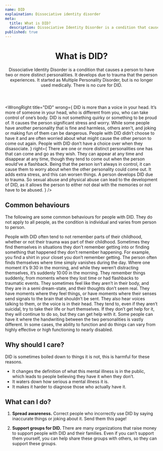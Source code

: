 ```yaml
---
name: DID
explaination: Dissociative identity disorder
meta:
  title: What is DID?
  description: Dissociative Identity Disorder is a condition that causes a person to have two or more distinct personalities. Learn more here.
published: true
---
```


<PreviewBanner googleDocUrl="https://docs.google.com/document/d/16EnEtrv2HRHwNYOSe-FNMglJvcFKzi8YwmqQt_gnvaQ/edit?usp=sharing" />

<Header>

# What is DID?

Dissociative Identity Disorder is a condition that causes a person to have two or more distinct personalities. It develops due to trauma that the person experiences. It started as Multiple Personality Disorder, but is no longer used medically. There is no cure for DID.

</Header>

<Main>

<WrongRight
  title="DID"
  wrong={
    <Definition>
      <DefinitionItem summary="A voice in your head">
        DID is more than a voice in your head. It’s more of someone in your head, who is
        different from you, who can take control of one’s body.
      </DefinitionItem>
      <DefinitionItem summary="Quirky">
        DID is not something quirky or something to be proud of. It causes the person
        significant stress and worry.
      </DefinitionItem>
      <DefinitionItem summary="Something to joke about">
        While some people have another personality that is fine and harmless, others
        aren't, and joking or making fun of them can be dangerous.
      </DefinitionItem>
      <DefinitionItem summary="A choice">
        People with DID didn’t choose to have it and are often worried about what might
        cause the other person to come out again.
      </DefinitionItem>
      <DefinitionItem summary="Acting like someone else for attention">
        People with DID don’t have a choice over when they disasociate.
      </DefinitionItem>
    </Definition>
  }
  right={
    <Definition>
      <DefinitionItem summary="One or more distinct personalities">
        There are one or more distinct personalities one has that can come and go as they
        wish. They can appear at any time and disappear at any time, though they tend to
        come out when the person would’ve a flashback.
      </DefinitionItem>
      <DefinitionItem summary="Serious and life changing">
        Being that the person isn’t always in control, it can cause them to worry about
        when the other personality could come out. It adds extra stress, and this can
        worsen things.
      </DefinitionItem>
      <DefinitionItem summary="Forced upon the person">
        A person develops DID due to trauma. So sexual abuse and physical abuse can lead
        to the development of DID, as it allows the person to either not deal with the
        memories or not have to be abused.
      </DefinitionItem>
    </Definition>
  }
/>

<Section>

## Common behaviours

The following are some common behaviours for people with DID. They do not apply to all people, as the condition is individual and varies from person to person.

<Definition>
  <DefinitionItem summary="Inability to remember significant parts of childhood">
    People with DID often tend to not remember parts of their childhood, whether
    or not their trauma was part of their childhood.
  </DefinitionItem>
  <DefinitionItem summary="Unexplained events and inability to be aware of them">
    Sometimes they find themselves in situations they don’t remember getting
    into or finding something that happened they don’t remember happening. For
    example, you find a shirt in your closet you don’t remember getting.
  </DefinitionItem>
  <DefinitionItem summary="Frequent bouts of memory loss or “lost time”">
    The person often finds themselves where time simply vanishes during the day.
    Where one moment it’s 9:30 in the morning, and while they weren’t
    distracting themselves, it’s suddenly 10:00 in the morning.
  </DefinitionItem>
  <DefinitionItem summary="Sudden return of memories, as in a flashback and/or flashback to traumatic events">
    They remember things suddenly, from moments where they lost time or had flashbacks to traumatic events.
  </DefinitionItem>
  <DefinitionItem summary="Episodes of feeling disconnected or detached from one's body and thoughts">
    They sometimes feel like they aren’t in their body, and they are in a semi dream-state, and their thoughts don’t seem real.
  </DefinitionItem>
  <DefinitionItem summary="Hallucinations">
    They have moments where they feel things, or have moments where their senses
    send signals to the brain that shouldn’t be sent. They also hear voices
    talking to them, or the voice is in their head.
  </DefinitionItem>
  <DefinitionItem summary="Suicide attempts or self injury">
    They tend to, even if they aren’t suicidal, try to take their life or hurt themselves. If they don’t get help for it, they will continue to do so, but they can get help with it.
  </DefinitionItem>
  <DefinitionItem summary="In some cases, they can have a difference in handwriting">
    Some people can have it where the handwriting between the two personalities is
    vastly different.
  </DefinitionItem>
  <DefinitionItem summary="Differences in level of function">
    In some cases, the ability to function and do things can vary from highly effective or high functioning to nearly disabled.
  </DefinitionItem>

</Definition>

</Section>

<Section>

## Why should I care?

DID is sometimes boiled down to things it is not, this is harmful for these reasons.

- It changes the definition of what this mental illness is in the public, which leads to people believing they have it when they don’t.
- It waters down how serious a mental illness it is.
- It makes it harder to diagnose those who actually have it.

</Section>

<Section>

## What can I do?

1. **Spread awareness.** Correct people who incorrectly use DID by saying inaccurate things or joking about it. Send them this page!

2. **Support groups for DID.** There are many organizations that raise money to support people with DID and their families. Even if you can’t support them yourself, you can help share these groups with others, so they can support these groups.

</Section>

</Main>
